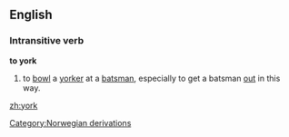 {{see|York}}
==English==

===Intransitive verb===
{{rfc-trverb|Intransitive verb}}
'''to york'''

# {{cricket}} to [[bowl]] a [[yorker]] at a [[batsman]], especially to get a batsman [[out]] in this way.

[[Category:Norwegian derivations]]

[[zh:york]]